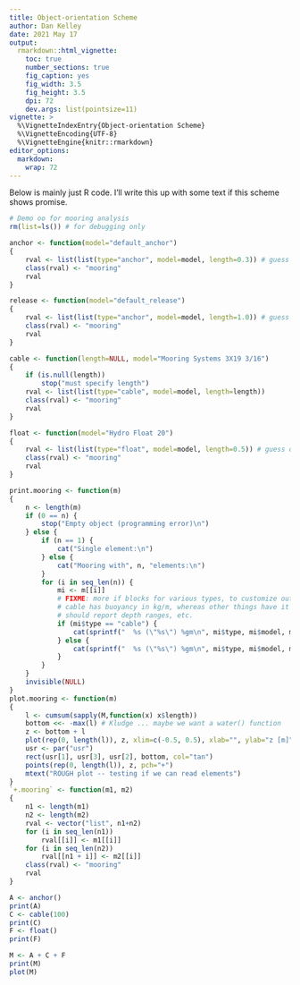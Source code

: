 ```yaml
---
title: Object-orientation Scheme
author: Dan Kelley
date: 2021 May 17
output:
  rmarkdown::html_vignette:
    toc: true
    number_sections: true
    fig_caption: yes
    fig_width: 3.5
    fig_height: 3.5
    dpi: 72
    dev.args: list(pointsize=11)
vignette: >
  %\VignetteIndexEntry{Object-orientation Scheme}
  %\VignetteEncoding{UTF-8}
  %\VignetteEngine{knitr::rmarkdown}
editor_options:
  markdown:
    wrap: 72
---
```


Below is mainly just R code.  I'll write this up with some text if this scheme
shows promise.
```r

# Demo oo for mooring analysis
rm(list=ls()) # for debugging only

anchor <- function(model="default_anchor")
{
    rval <- list(list(type="anchor", model=model, length=0.3)) # guess on length
    class(rval) <- "mooring"
    rval
}

release <- function(model="default_release")
{
    rval <- list(list(type="anchor", model=model, length=1.0)) # guess on length
    class(rval) <- "mooring"
    rval
}

cable <- function(length=NULL, model="Mooring Systems 3X19 3/16")
{
    if (is.null(length))
        stop("must specify length")
    rval <- list(list(type="cable", model=model, length=length))
    class(rval) <- "mooring"
    rval
}

float <- function(model="Hydro Float 20")
{
    rval <- list(list(type="float", model=model, length=0.5)) # guess on length
    class(rval) <- "mooring"
    rval
}

print.mooring <- function(m)
{
    n <- length(m)
    if (0 == n) {
        stop("Empty object (programming error)\n")
    } else {
        if (n == 1) {
            cat("Single element:\n")
        } else {
            cat("Mooring with", n, "elements:\n")
        }
        for (i in seq_len(n)) {
            mi <- m[[i]]
            # FIXME: more if blocks for various types, to customize output. For example,
            # cable has buoyancy in kg/m, whereas other things have it in kg.  Also,
            # should report depth ranges, etc.
            if (mi$type == "cable") {
                cat(sprintf("  %s (\"%s\") %gm\n", mi$type, mi$model, mi$length), sep="")
            } else {
                cat(sprintf("  %s (\"%s\") %gm\n", mi$type, mi$model, mi$length), sep="")
            }
        }
    }
    invisible(NULL)
}
plot.mooring <- function(m)
{
    l <- cumsum(sapply(M,function(x) x$length))
    bottom <<- -max(l) # Kludge ... maybe we want a water() function
    z <- bottom + l
    plot(rep(0, length(l)), z, xlim=c(-0.5, 0.5), xlab="", ylab="z [m]", type="n")
    usr <- par("usr")
    rect(usr[1], usr[3], usr[2], bottom, col="tan")
    points(rep(0, length(l)), z, pch="+")
    mtext("ROUGH plot -- testing if we can read elements")
}
`+.mooring` <- function(m1, m2)
{
    n1 <- length(m1)
    n2 <- length(m2)
    rval <- vector("list", n1+n2)
    for (i in seq_len(n1))
        rval[[i]] <- m1[[i]]
    for (i in seq_len(n2))
        rval[[n1 + i]] <- m2[[i]]
    class(rval) <- "mooring"
    rval
}

A <- anchor()
print(A)
C <- cable(100)
print(C)
F <- float()
print(F)

M <- A + C + F
print(M)
plot(M)
```
